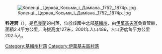 {{coord|50|52|29|N|29|52|14|E|scale:30000|display=title}}

[[Image:Коленці._Церква_Косьми_і_Даміана._1752,_1874р..jpg|right]]

'''科連齊'''（{{lang-uk|Коленці}}），是[[烏克蘭|烏克蘭]]的村落，位於該國中北部[[基輔州|基輔州]]，由[[伊萬基夫區|伊萬基夫區]]負責管轄，面積2.4平方公里，海拔高度127米，2001年人口486，人口密度每平方公里202.5人。

{{DEFAULTSORT:Коленці}}
[[Category:基輔州村落|Category:基輔州村落]]
[[Category:伊萬基夫區村落|Category:伊萬基夫區村落]]


{{Kiev-geo-stub}}